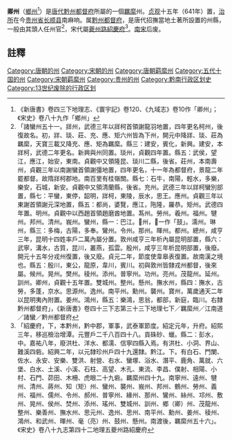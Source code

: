 {{CJK-New-Char|303BC|ver=G}}
'''卿州'''（[[鄉州|鄉州]]<ref>《新唐書》卷四三下地理志、《寰宇記》卷120、《九域志》卷10作「卿州」；《宋史》卷八十九作「鄉州」</ref>）是[[唐代|唐代]][[黔州都督府|黔州都督府]]所屬的一個[[羈縻|羈縻]]州。[[貞觀_(唐朝)|贞观]]十五年（641年）置，[[治所|治所]]在今[[贵州省|贵州省]][[长顺县|长顺县]]南麻响。属[[黔州都督府|黔州都督府]]，是唐代招撫當地土著所設置的州縣，一般由其頭人任州官<ref>「諸蠻州五十一。牂州，武德三年以牂柯首領謝龍羽地置，四年更名柯州，後復故名。初，牂、琰、莊、充、應、矩六州皆為下州，開元中降牂、琰、莊為羈縻，天寶三載又降充、應、矩為羈縻。縣三：建安，賓化，新興。建安，本牂柯，武德二年更名。新興與州同置。琰州，貞觀四年置。縣五：武侯，望江，應江，始安，東南。貞觀中又領隆昆、琰川二縣，後省。莊州，本南壽州，貞觀三年以南謝蠻首領謝彊地置，四年更名，十一年為都督府，景龍二年罷都督。故隋牂柯郡地。南百里有桂嶺關。縣七：石牛，南陽，輕水，多樂，樂安，石城，新安。貞觀中又領清蘭縣，後省。充州。武德三年以牂柯蠻別部置，縣七：平蠻，東停，韶明，牂柯，東陵，辰水，思王。應州。貞觀三年以東謝首領謝元深地置，縣五：都尚，婆覽，應江，陁隆，羅恭。矩州。武德四年置。明州。貞觀中以西趙首領趙磨酋地置。蒍州。勞州。羲州。福州。犍州。邦州。清州。峩州。蠻州，縣一：巴江。𰎼州，𰎼一作「鼓」。濡州。琳州，縣三：多梅，古陽，多奉。鸞州。令州。那州。暉州。都州。總州，咸亨三年，昆明十四姓率戶二萬內屬分置。敦州咸亨三年析內屬昆明部置，縣六：武寧，溝水，古質，昆川，叢燕，孤雲。殷州，咸亨三年析昆明部置，後廢。開元十五年分戎州復置，後又廢。貞元二年，節度使韋皋表復置。故南漢之境也。縣五：殷川，東公，龍原，韋川，賓川。初與敦州皆隸戎州都督，後來屬。候州。晃州。樊州。稜州。添州。普寧州。功州。亮州。茂龍州。延州。訓州。卿州，貞觀十五年置。雙城州。整州。懸州。撫水州，縣四：撫水，古勞，多蓬，京水。思源州。逸州。南平州。勳州。襲州。寶州，萬歲通天二年以昆明夷內附置。姜州。鴻州，縣五：樂鴻，思翁，都部，新庭，臨川。右隸黔州都督府」，《新唐書》卷四十三下志第三十三下地理七下／羈縻州／江南道／諸蠻／黔州都督府</ref>，宋代屬[[夔州路|夔州路]][[紹慶府|紹慶府]]<ref>「紹慶府，下，本黔州，黔中郡，軍事，武泰軍節度。紹定元年，升府。紹熙三年，移巡檢治增潭。元豐戶二千八百四十八。貢硃砂、蠟。縣二：彭水，中。嘉祐八年，廢洪杜、洋水、都濡、信寧四縣入焉。有洪杜、小洞、界山、難溪四砦。紹興二年，以元隸珍州戶四十九還隸。黔江。下。有白石、門闌、佐水、永安、安樂、雙洪、射營、右水、蠻塚、浴水、潛平、鹿角、萬就、六堡、白水、土溪、小溪、石柱、高望、木孔、東流、李昌、僕射、相陽、小村、石門、茆田、木柵、虎眼二十九砦。羈縻州四十九。南寧州、遠州、犍州、清州、蔣州、知（矩）州、蠻州、襲州、峩州、邦州、鶴州、勞州、義州、福州、儒州、令州、郝州、普寧州、緣州、那州、鸞州、絲州、邛州、敷州、晃州、侯州、焚州、添州、瑤州、雙城州、訓州、鄉（卿）州、茂龍州、整州、樂善州、撫水州、思元州、逸州、思州、南平州、勳州、姜州、稜州、鴻州、和武州、暉州、毫（亮）州、鼓州、懸州。南渡後，羈縻州五十六」。《宋史》卷八十九志第四十二地理五夔州路紹慶府</ref>。[[南宋|南宋]]后废。
==註釋==
{{reflist}}
{{唐朝行政區劃小作品}}
{{贵州行政区划小作品}}
[[Category:唐朝的州|Category:唐朝的州]]
[[Category:宋朝的州|Category:宋朝的州]]
[[Category:唐朝羁縻州|Category:唐朝羁縻州]]
[[Category:五代十国的州|Category:五代十国的州]]
[[Category:宋朝羁縻州|Category:宋朝羁縻州]]
[[Category:贵州的州|Category:贵州的州]]
[[Category:黔南行政区划史|Category:黔南行政区划史]]
[[Category:13世纪废除的行政区划|Category:13世纪废除的行政区划]]